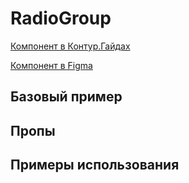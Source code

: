 
<Meta of={RadioGroupStories} />

# RadioGroup

[Компонент в Контур.Гайдах](https://guides.kontur.ru/components/selection-elements/radio/)

[Компонент в Figma](https://www.figma.com/file/87ScqxPzJpF9DcVBNYWOjM/%E2%9A%A1-Kontur-UI-Modern-Layout?node-id=203%3A2669)

<Description />

## Базовый пример

<Primary />

## Пропы

<Controls />

## Примеры использования

<Stories/>
